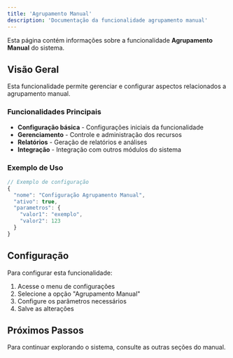 ```yaml
---
title: 'Agrupamento Manual'
description: 'Documentação da funcionalidade agrupamento manual'
---
```


Esta página contém informações sobre a funcionalidade **Agrupamento Manual** do sistema.

## Visão Geral

Esta funcionalidade permite gerenciar e configurar aspectos relacionados a agrupamento manual.

### Funcionalidades Principais

- **Configuração básica** - Configurações iniciais da funcionalidade
- **Gerenciamento** - Controle e administração dos recursos
- **Relatórios** - Geração de relatórios e análises
- **Integração** - Integração com outros módulos do sistema

### Exemplo de Uso

```javascript
// Exemplo de configuração
{
  "nome": "Configuração Agrupamento Manual",
  "ativo": true,
  "parametros": {
    "valor1": "exemplo",
    "valor2": 123
  }
}
```

## Configuração

Para configurar esta funcionalidade:

1. Acesse o menu de configurações
2. Selecione a opção "Agrupamento Manual"
3. Configure os parâmetros necessários
4. Salve as alterações

## Próximos Passos

Para continuar explorando o sistema, consulte as outras seções do manual.

